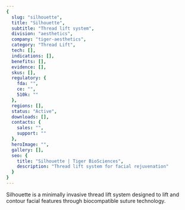 ```yaml
---
{
  slug: "silhouette",
  title: "Silhouette",
  subtitle: "Thread lift system",
  division: "aesthetics",
  company: "tiger-aesthetics",
  category: "Thread Lift",
  tech: [],
  indications: [],
  benefits: [],
  evidence: [],
  skus: [],
  regulatory: {
    fda: "",
    ce: "",
    510k: ""
  },
  regions: [],
  status: "Active",
  downloads: [],
  contacts: {
    sales: "",
    support: ""
  },
  heroImage: "",
  gallery: [],
  seo: {
    title: "Silhouette | Tiger BioSciences",
    description: "Thread lift system for facial rejuvenation"
  }
}
---
```

Silhouette is a minimally invasive thread lift system designed to lift and contour facial features through biocompatible suture technology.
